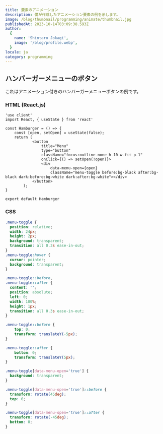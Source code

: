 ```yaml
---
title: 要素のアニメーション
description: 僕が作成したアニメーション要素の例を示します。
image: /blog/thumbnail/programming/animate/thumbnail.jpg
publishedAt: 2023-10-14T03:09:38.593Z
author:
  {
    name: 'Shintaro Jokagi',
    image: '/blog/profile.webp',
  }
locale: ja
category: programming
---
```


## ハンバーガーメニューのボタン

これはアニメーション付きのハンバーガーメニューボタンの例です。

<Hamburger />

### HTML (React.js)


```tsx
'use client'
import React, { useState } from 'react'

const Hamburger = () => {
    const [open, setOpen] = useState(false);
    return (
			<button
				title="Menu"
				type="button"
				className="focus:outline-none h-10 w-fit p-1"
				onClick={() => setOpen(!open)}>
				<div
					data-menu-open={open}
					className="menu-toggle before:bg-black after:bg-black dark:before:bg-white dark:after:bg-white"></div>
			</button>
		);
}

export default Hamburger
```

### CSS

```css
.menu-toggle {
  position: relative;
  width: 24px;
  height: 2px;
  background: transparent;
  transition: all 0.3s ease-in-out;
}
.menu-toggle:hover {
  cursor: pointer;
  background: transparent;
}

.menu-toggle::before,
.menu-toggle::after {
  content: '';
  position: absolute;
  left: 0;
  width: 100%;
  height: 1px;
  transition: all 0.3s ease-in-out;
}

.menu-toggle::before {
    top: 0;
    transform: translateY(-5px);
}

.menu-toggle::after {
    bottom: 0;
    transform: translateY(5px);
}

.menu-toggle[data-menu-open='true'] {
  background: transparent;
}

.menu-toggle[data-menu-open='true']::before {
  transform: rotate(45deg);
  top: 0;
}

.menu-toggle[data-menu-open='true']::after {
  transform: rotate(-45deg);
  bottom: 0;
}
```